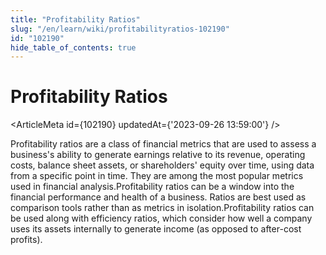 ```yaml
---
title: "Profitability Ratios"
slug: "/en/learn/wiki/profitabilityratios-102190"
id: "102190"
hide_table_of_contents: true
---
```



# Profitability Ratios

<ArticleMeta id={102190} updatedAt={'2023-09-26 13:59:00'} />
<div className='border-solid border-b border-t-0 my-4 border-[var(--ifm-color-gray-300)]' />

Profitability ratios are a class of financial metrics that are used to assess a business's ability to generate earnings relative to its revenue, operating costs, balance sheet assets, or shareholders' equity over time, using data from a specific point in time. They are among the most popular metrics used in financial analysis.Profitability ratios can be a window into the financial performance and health of a business. Ratios are best used as comparison tools rather than as metrics in isolation.Profitability ratios can be used along with efficiency ratios, which consider how well a company uses its assets internally to generate income (as opposed to after-cost profits).
